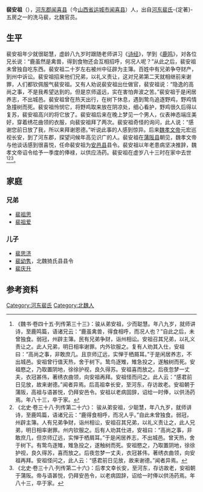 '''裴安祖'''（{{bd|？||？||}}），[[河东郡_(中国)|河东郡]][[闻喜县|闻喜县]]（今[[山西省|山西省]][[运城市|运城市]][[闻喜县|闻喜县]]）人，出自[[河东裴氏|河东裴氏]]-{定著}-五房之一的洗马裴，北魏官员。

==生平==
裴安祖年少就很聪慧，虚龄八九岁时跟随老师讲习《[[诗经|诗经]]》，学到《[[鹿鸣|鹿鸣]]》，对各位兄长说：“鹿虽然是禽兽，得到食物还会互相招呼，何况人呢？”从此之后，裴安祖未曾独自吃东西。裴安祖二十岁左右被州中征辟为主簿。百姓中有兄弟争夺财产，到州中诉讼。裴安祖招来他们兄弟，以礼义责让，这对兄弟第二天就相继前来谢罪，人们都钦佩服气裴安祖。又有人劝说裴安祖出仕做官，裴安祖说：“隐逸的高尚之事，不是我希望达到的。但是京师遥远，实在害怕奔波之苦。”裴安祖于是闲居养志，不出城邑。裴安祖曾在热天出行，在树下休息，遇到鸷鸟追逐野鸡，野鸡情急撞树而死。裴安祖怜悯它，将野鸡取来放在阴凉处，细心看护，野鸡很久后得以复苏，裴安祖高兴的将它放了。裴安祖后来在晚上梦见一个男人，仪表神态端庄美好，穿着绣花曲领的衣服，向裴安祖拜了两次。裴安祖奇怪的询问，此人说：“感谢您前日放了我，所以来拜谢恩德。”听说此事的人感到惊异。后来[[魏孝文帝|魏孝文帝]]元宏巡视长安，到了河东郡，探望问候年高见识广的人。裴安祖在[[蒲阪县|蒲阪县]]朝见，魏孝文帝与他谈话感到很喜悦，任命裴安祖为[[安邑县|安邑县]]县令。裴安祖以年老患病坚决推辞，魏孝文帝诏令给予一季度的俸禄，以供应汤药。裴安祖在虚岁八十三时在家中去世<ref>《魏书·卷四十五·列传第三十三》：骏从弟安祖，少而聪慧。年八九岁，就师讲诗，至鹿鸣篇，语诸兄云：“鹿虽禽兽，得食相呼，而况人也？”自此之后，未曾独食。弱冠，州辟主簿。民有兄弟争财，诣州相讼。安祖召其兄弟，以礼义责让之。此人兄弟，明日相率谢罪。内外钦服之。复有人劝其入仕，安祖曰：“高尚之事，非敢庶几。且京师辽远，实惮于栖屑耳。”于是闲居养志，不出城邑。安祖曾行值天热，舍于树下。鸷鸟逐雉，雉急投之，遂触树而死。安祖愍之，乃取置阴地，徐徐护视，良久得苏。安祖喜而放之。后夜忽梦一丈夫，衣冠甚伟，著绣衣曲领，向安祖再拜。安祖怪而问之。此人云：“感君前日见放，故来谢德。”闻者异焉。后高祖幸长安，至河东，存访故老。安祖朝于蒲阪，高祖与语甚悦，仍拜安邑令。安祖以老病固辞，诏给一时俸，以供汤药焉。年八十三，卒于家。</ref><ref>《北史·卷三十八·列传第二十六》： 骏从弟安祖，少聪慧，年八九岁，就师讲诗，至鹿鸣篇，语诸兄云：“鹿得食相呼，而况人乎。”自此未曾独食。弱冠，州辟主簿。人有兄弟争财，诣州相讼，安祖召其兄弟，以礼义责让之，此人兄弟，明日相率谢罪。州内钦服之。后有人劝其仕进，安祖曰：“高尚之事，非敢庶几，但京师辽远，实惮于栖屑耳。”于是闲居养志，不出城邑。曾天热，舍于树下。有鸷鸟逐雉，雉急投之，遂触树而死。安祖愍之，乃取置阴地，徐徐护视，良久得苏，喜而放之。后夜忽梦一丈夫，衣冠甚伟，著绣衣曲领，向安祖再拜。安祖怪问之，此人云：“感君前日见放，故来谢德。”闻者异焉。</ref><ref>《北史·卷三十八·列传第二十六》：后孝文幸长安，至河东，存访故老，安祖朝于蒲阪。帝与语甚悦，仍拜安邑令，以老病固辞，诏给一时俸以供汤药焉。年八十三，卒于家。</ref>。

==家庭==
===兄弟===
*[[裴祖思|裴祖思]]
*[[裴祖爱|裴祖爱]]

===儿子===
*[[裴思济|裴思济]]		
*[[裴幼隽|裴幼隽]]，北魏猗氏县县令		
*[[裴庆升|裴庆升]]

==参考资料==
{{reflist}}

[[Category:河东裴氏|Category:河东裴氏]]
[[Category:北魏人|Category:北魏人]]